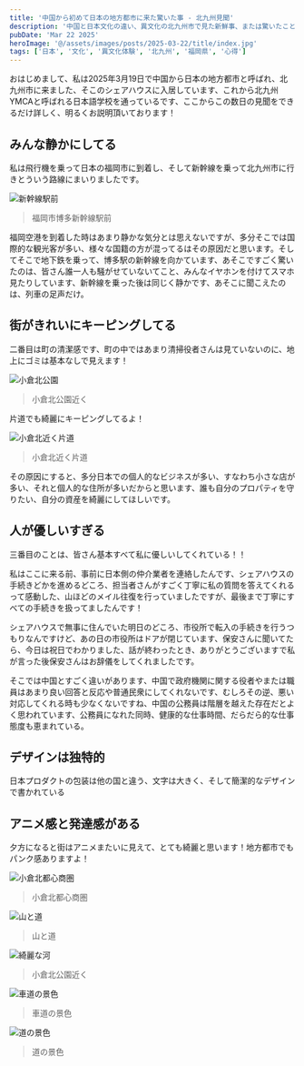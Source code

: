 ```yaml
---
title: '中国から初めて日本の地方都市に来た驚いた事 - 北九州見聞'
description: '中国と日本文化の違い、異文化の北九州市で見た新鮮事、または驚いたことについてを詳しく説明して頂いております'
pubDate: 'Mar 22 2025'
heroImage: '@/assets/images/posts/2025-03-22/title/index.jpg'
tags: ['日本', '文化', '異文化体験', '北九州', '福岡県', '心得']
---
```



おはじめまして、私は2025年3月19日で中国から日本の地方都市と呼ばれ、北九州市に来ました、そこのシェアハウスに入居しています、これから北九州YMCAと呼ばれる日本語学校を通っているです、ここからこの数日の見聞をできるだけ詳しく、明るくお説明頂いております！

## みんな静かにしてる

私は飛行機を乗って日本の福岡市に到着し、そして新幹線を乗って北九州市に行きとういう路線にまいりましたです。

<Image src={shinkansen} class="rounded-xl" alt="新幹線駅前" />
<blockquote>福岡市博多新幹線駅前</blockquote>

福岡空港を到着した時はあまり静かな気分とは思えないですが、多分そこでは国際的な観光客が多い、様々な国籍の方が混ってるはその原因だと思います。そしてそこで地下鉄を乗って、博多駅の新幹線を向かています、あそこですごく驚いたのは、皆さん誰一人も騒がせていないてこと、みんなイヤホンを付けてスマホ見たりしています、新幹線を乗った後は同じく静かです、あそこに聞こえたのは、列車の足声だけ。

## 街がきれいにキーピングしてる

二番目は町の清潔感です、町の中ではあまり清掃役者さんは見ていないのに、地上にゴミは基本なしで見えます！

<Image src={kokuraPark} class="rounded-xl" alt="小倉北公園" />
<blockquote>小倉北公園近く</blockquote>

片道でも綺麗にキーピングしてるよ！

<Image src={kokuraNearLane} class="rounded-xl" alt="小倉北近く片道" />
<blockquote>小倉北近く片道</blockquote>

その原因にすると、多分日本での個人的なビジネスが多い、すなわち小さな店が多い、それと個人的な住所が多いだからと思います、誰も自分のプロパティを守りたい、自分の資産を綺麗にしてほしいです。

## 人が優しいすぎる

三番目のことは、皆さん基本すべて私に優しいしてくれている！！

私はここに来る前、事前に日本側の仲介業者を連絡したんです、シェアハウスの手続きどかを進めるどころ、担当者さんがすごく丁寧に私の質問を答えてくれるって感動した、山ほどのメイル往復を行っていましたですが、最後まで丁寧にすべての手続きを扱ってましたんです！

シェアハウスで無事に住んでいた明日のどころ、市役所で転入の手続きを行うつもりなんですけど、あの日の市役所はドアが閉じています、保安さんに聞いてたら、今日は祝日でわかりました、話が終わったとき、ありがとうございますで私が言った後保安さんはお辞儀をしてくれましたです。

そこでは中国とすごく違いがあります、中国で政府機関に関する役者やまたは職員はあまり良い回答と反応や普通民衆にしてくれないです、むしろその逆、悪い対応してくれる時も少なくないですね、中国の公務員は階層を越えた存在だとよく思われています、公務員になれた同時、健康的な仕事時間、だらだら的な仕事態度も恵まれている。

## デザインは独特的

日本プロダクトの包装は他の国と違う、文字は大きく、そして簡潔的なデザインで書かれている

## アニメ感と発達感がある

夕方になると街はアニメまたいに見えて、とても綺麗と思います！地方都市でもパンク感ありますよ！

<Image src={kokuraDowntown} class="rounded-xl" alt="小倉北都心商圏" />
<blockquote>小倉北都心商圏</blockquote>

<Image src={mountainAndLane} class="rounded-xl" alt="山と道" />
<blockquote>山と道</blockquote>

<Image src={prettyCanal} class="rounded-xl" alt="綺麗な河" />
<blockquote>小倉北公園近く</blockquote>

<Image src={sceneryOfLane} class="rounded-xl" alt="車道の景色" />
<blockquote>車道の景色</blockquote>

<Image src={lane} class="rounded-xl" alt="道の景色" />
<blockquote>道の景色</blockquote>
